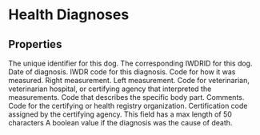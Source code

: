 
# Health Diagnoses

## Properties

<Properties>
    <Property name="local_dog_id" type="integer" required>
        The unique identifier for this dog.
    </Property>
    <Property name="pt_DogID" type="integer" required>
        The corresponding IWDRID for this dog.
    </Property>
    <Property name="pt_Date" type="datetime" required>
        Date of diagnosis.
    </Property>
    <Property name="pt_TraitCodeID" type="integer" required>
        IWDR code for this diagnosis.
        <HealthDiagnosesTraitCodeIDDataTable />
    </Property>
    <Property name="pt_MeasureTypeCode" type="integer">
        Code for how it was measured.
        <MeasureTypeCodeDataTable />
    </Property>
    <Property name="pt_Measure1" type="string">
        Right measurement.
    </Property>
    <Property name="pt_Measure2" type="string">
        Left measurement.
    </Property>
    <Property name="pt_EvaluatorID" type="integer">
        Code for veterinarian, veterinarian hospital, or certifying agency that interpreted the measurements.
        <EvaluatorIDDataTable />
    </Property>
    <Property name="pt_BodyPartCode" type="integer">
        Code that describes the specific body part.
        <BodyPartCodeDataTable />
    </Property>
    <Property name="pt_DetailsOfProblem" type="string">
        Comments.
    </Property>
    <Property name="dog_CertifAgencyCode" type="integer">
        Code for the certifying or health registry organization.
        <CertifAgencyCodeDataTable />
    </Property>
    <Property name="pt_CertificationNumber" type="string">
        Certification code assigned by the certifying agency.
        <Note>This field has a max length of 50 characters</Note>
    </Property>
    <Property name="pt_CauseofDeath" type="boolean">
        A boolean value if the diagnosis was the cause of death.
    </Property>
</Properties>